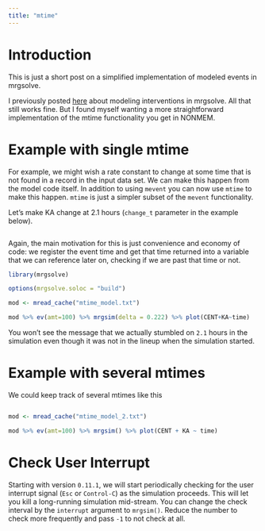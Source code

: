 ```yaml
---
title: "mtime"
---
```


# Introduction
This is just a short post on a simplified implementation of modeled events
in mrgsolve.  

I previously posted [here](2018-modeled-interventions.html) about
modeling interventions in mrgsolve.  All that still works fine.  But I found
myself wanting a more straightforward implementation of the mtime
functionality you get in NONMEM.  

# Example with single mtime
For example, we might wish a rate constant to change at some time 
that is not found in a record in the input data set.  We can make this happen
from the model code itself.  In addition to using `mevent` you can now use
`mtime` to make this happen.  `mtime` is just a simpler subset of the `mevent`
functionality.

Let's make KA change at 2.1 hours (`change_t` parameter in the example below).
```r

```

Again, the main motivation for this is just convenience and economy of code:
we register the event time and get that time returned into a variable that 
we can reference later on, checking if we are past that time or not.


```r
library(mrgsolve)

options(mrgsolve.soloc = "build")

mod <- mread_cache("mtime_model.txt")

mod %>% ev(amt=100) %>% mrgsim(delta = 0.222) %>% plot(CENT+KA~time)
```

You won't see the message that we actually stumbled on `2.1` hours in the 
simulation even though it was not in the lineup when the simulation started. 

# Example with several mtimes

We could keep track of several mtimes like this

```r

```

```r
mod <- mread_cache("mtime_model_2.txt")

mod %>% ev(amt=100) %>% mrgsim() %>% plot(CENT + KA ~ time)
```

# Check User Interrupt

Starting with version `0.11.1`, we will start periodically checking for the 
user interrupt signal (`Esc` or `Control-C`) as the simulation proceeds. This 
will let you kill a long-running simulation mid-stream. You can change the check 
interval by the `interrupt` argument to `mrgsim()`. Reduce the number to 
check more frequently and pass `-1` to not check at all.

